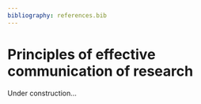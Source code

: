 ```yaml
---
bibliography: references.bib
---
```


# Principles of effective communication of research

Under construction...

